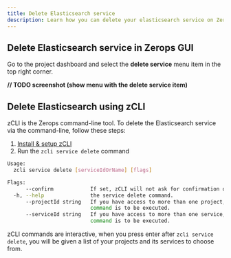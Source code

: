 ```yaml
---
title: Delete Elasticsearch service
description: Learn how you can delete your elasticsearch service on Zerops.
---
```


## Delete Elasticsearch service in Zerops GUI

Go to the project dashboard and select the **delete service** menu item in the top right corner.

**// TODO screenshot (show menu with the delete service item)**

## Delete Elasticsearch using zCLI

zCLI is the Zerops command-line tool. To delete the Elasticsearch service via the command-line, follow these steps:

1. [Install & setup zCLI](/references/cli)
2. Run the `zcli service delete` command

```sh
Usage:
  zcli service delete [serviceIdOrName] [flags]

Flags:
      --confirm            If set, zCLI will not ask for confirmation of destructive operations.
  -h, --help               the service delete command.
      --projectId string   If you have access to more than one project, you must specify the project ID for which the
                           command is to be executed.
      --serviceId string   If you have access to more than one service, you must specify the service ID for which the
                           command is to be executed.
```

zCLI commands are interactive, when you press enter after `zcli service delete`, you will be given a list of your projects and its services to choose from.
